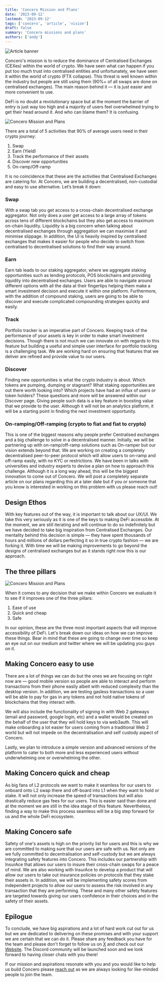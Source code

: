 ```yaml
---
title: 'Concero Mission and Plans'
date: '2023-09-12'
lastmod: '2023-09-12'
tags: ['concero', 'article', 'vision']
draft: false
summary: 'Concero missions and plans'
authors: ['andy']
---
```


![Article banner](/static/images/concero/article/concero-mission-plans/banner.webp)

Concero's mission is to reduce the dominance of Centralised Exchanges (CEXes) within the world of crypto. We have seen what can happen if you put too much trust into centralised entities and unfortunately, we have seen it within the world of crypto (FTX collapse). This threat is well known within the industry but people are still using them (90%+ of all swaps are done on centralised exchanges). The main reason behind it — it is just easier and more convenient to use.

DeFi is no doubt a revolutionary space but at the moment the barrier of entry is just way too high and a majority of users feel overwhelmed trying to get their head around it. And who can blame them? It is confusing.

![Concero Mission and Plans](/static/images/concero/article/concero-mission-plans/fig1.webp)

There are a total of 5 activities that 90% of average users need in their crypto journey:

1. Swap
2. Earn (Yield)
3. Track the performance of their assets
4. Discover new opportunities
5. On-ramp/Off-ramp

It is no coincidence that these are the activities that Centralised Exchanges are catering for. At Concero, we are building a decentralised, non-custodial and easy to use alternative. Let’s break it down:

### Swap

With a swap tab you get access to a cross-chain decentralised exchange aggregator. Not only does a user get access to a large array of tokens across tens of different blockchains but they also get access to maximum on-chain liquidity. Liquidity is a big concern when talking about decentralised exchanges through aggregation we can maximise it and minimise slippage. In addition, the UI is heavily inspired by centralised exchanges that makes it easier for people who decide to switch from centralised to decentralised solutions to find their way around.

### Earn

Earn tab leads to our staking aggregator, where we aggregate staking opportunities such as lending protocols, POS blockchains and providing liquidity into decentralised exchanges. Users are able to navigate around different options with all the data at their fingertips helping them make a smart investment decision and execute it within one platform. Furthermore, with the addition of compound staking, users are going to be able to discover and execute complicated compounding strategies quickly and easily.

### Track

Portfolio tracker is an imperative part of Concero. Keeping track of the performance of your assets is key in order to make smart investment decisions. Though there is not much we can innovate on with regards to this feature but building a useful and simple user interface for portfolio tracking is a challenging task. We are working hard on ensuring that features that we deliver are refined and provide value to our users.

### Discover

Finding new opportunities is what the crypto industry is about. Which tokens are pumping, dumping or stagnant? What staking opportunities are out there worth looking into? Which projects have had an influx of users or token holders? These questions and more will be answered within our Discover page. Giving people such data is a key feature in boosting value that we provide to the user. Although it will not be an analytics platform, it will be a starting point in finding the next investment opportunity.

### On-ramping/Off-ramping (crypto to fiat and fiat to crypto)

This is one of the biggest reasons why people prefer Centralised exchanges and a big challenge to solve in a decentralised manner. Initially, we will be partnering up with on-ramp/off-ramp solutions such as On-ramper but our vision extends beyond that. We are working on creating a completely decentralised peer-to-peer protocol which will allow users to on-ramp and off-ramp easily, with no KYC or restrictions. We have been in talks with universities and industry experts to devise a plan on how to approach this challenge. Although it is a long way ahead, this will be the biggest innovation to come out of Concero. We will post a completely separate article on our plans regarding this at a later date but if you or someone that you know is interested in working on this problem with us please reach out!

## Design Ethos

With key features out of the way, it is important to talk about our UX/UI. We take this very seriously as it is one of the keys to making DeFi accessible. At the moment, we are still iterating and will continue to do so indefinitely but we have decided to take big inspiration from Centralised Exchanges. Our mentality behind this decision is simple — they have spent thousands of hours and millions of dollars perfecting it so in true crypto fashion — we are forking it. With time we will be making improvements to go beyond the designs of centralised exchanges but as it stands right now this is our approach.

## The three pillars

![Concero Mission and Plans](/static/images/concero/article/concero-mission-plans/fig2.webp)

When it comes to any decision that we make within Concero we evaluate it to see if it improves one of the three pillars:

1. Ease of use
2. Quick and cheap
3. Safe

In our opinion, these are the three most important aspects that will improve accessibility of DeFi. Let's break down our ideas on how we can improve these things. Bear in mind that these are going to change over time so keep an eye out on our medium and twitter where we will be updating you guys on it.

## Making Concero easy to use

There are a lot of things we can do but the ones we are focusing on right now are — good mobile version so people are able to interact and perform transactions from their phone easily albeit with reduced complexity than the desktop version. In addition, we are testing gasless transactions so a user will be able to pay for gas in any tokens and not hold native tokens of blockchains that they interact with.

We will also include the functionality of signing in with Web 2 gateways (email and password, google login, etc) and a wallet would be created on the behalf of the user that they will hold keys to via web3auth. This will make onboarding a lot easier for users coming from a traditional Web 2 world but will not impede on the decentralisation and self custody aspect of Concero.

Lastly, we plan to introduce a simple version and advanced versions of the platform to cater to both more and less experienced users without underwhelming one or overwhelming the other.

## Making Concero quick and cheap

As big fans of L2 protocols we want to make it seamless for our users to onboard onto L2 swap there and off-board into L1 when they want to hold or stake. It will not only increase the speed of transactions but will also drastically reduce gas fees for our users. This is easier said than done and at the moment we are still in the idea stage of this feature. Nevertheless, finding a way to make this process seamless will be a big step forward for us and the whole DeFi ecosystem.

## Making Concero safe

Safety of one's assets is high on the priority list for users and this is why we are committed to making sure that our users are safe with us. Not only are we fully committed to decentralisation and self-custody but we are always integrating safety features into Concero. This includes our partnership with InsurAce that allows our users to insure their cross-chain swaps for a peace of mind. We are also working with InsurAce to develop a product that will allow our users to take out insurance policies on protocols that they stake their assets in. In addition, we will be implementing safety scores from independent projects to allow our users to assess the risk involved in any transaction that they are performing. These and many other safety features are targeted towards giving our users confidence in their choices and in the safety of their assets.

## Epilogue

To conclude, we have big aspirations and a lot of hard work cut out for us but we are dedicated to delivering on these promises and with your support we are certain that we can do it. Please share any feedback you have for the team and please don't forget to follow us on [X](https://x.com/concero_io) and check out our [Website](https://concero.io). The Discord community will be launched soon and we look forward to having closer chats with you there!

If our mission and aspirations resonate with you and you would like to help us build Concero please [reach out](mailto:andy@concero.io) as we are always looking for like-minded people to join the team.

